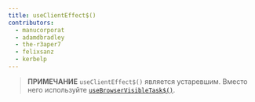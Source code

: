 ```yaml
---
title: useClientEffect$()
contributors:
  - manucorporat
  - adamdbradley
  - the-r3aper7
  - felixsanz
  - kerbelp
---
```


> **ПРИМЕЧАНИЕ** `useClientEffect$()` является устаревшим. Вместо него используйте [`useBrowserVisibleTask$()`](/docs/tutorial/hooks/use-browser-visible-task/).
